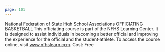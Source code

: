 ```yaml
---
page: 101
---
```


National Federation of State High School Associations OFFICIATING BASKETBALL This officiating course is part of the NFHS Learning Center. It is designed to assist individuals in becoming a better official and improving the experience for the official and the student-athlete. To access the course online, visit www.nfhslearn.com. Cost: Free
